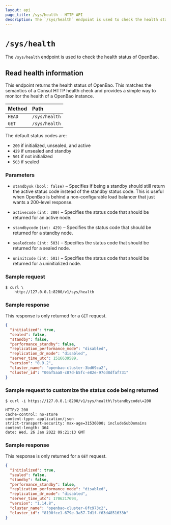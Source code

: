 ```yaml
---
layout: api
page_title: /sys/health - HTTP API
description: The `/sys/health` endpoint is used to check the health status of OpenBao.
---
```


# `/sys/health`

The `/sys/health` endpoint is used to check the health status of OpenBao.

## Read health information

This endpoint returns the health status of OpenBao. This matches the semantics of
a Consul HTTP health check and provides a simple way to monitor the health of a
OpenBao instance.

| Method | Path          |
| :----- | :------------ |
| `HEAD` | `/sys/health` |
| `GET`  | `/sys/health` |

The default status codes are:

- `200` if initialized, unsealed, and active
- `429` if unsealed and standby
- `501` if not initialized
- `503` if sealed

### Parameters

- `standbyok` `(bool: false)` – Specifies if being a standby should still return
  the active status code instead of the standby status code. This is useful when
  OpenBao is behind a non-configurable load balancer that just wants a 200-level
  response.

- `activecode` `(int: 200)` – Specifies the status code that should be returned
  for an active node.

- `standbycode` `(int: 429)` – Specifies the status code that should be returned
  for a standby node.

- `sealedcode` `(int: 503)` – Specifies the status code that should be returned
  for a sealed node.

- `uninitcode` `(int: 501)` – Specifies the status code that should be returned
  for a uninitialized node.

### Sample request

```shell-session
$ curl \
    http://127.0.0.1:8200/v1/sys/health
```

### Sample response

This response is only returned for a `GET` request.

```json
{
  "initialized": true,
  "sealed": false,
  "standby": false,
  "performance_standby": false,
  "replication_performance_mode": "disabled",
  "replication_dr_mode": "disabled",
  "server_time_utc": 1516639589,
  "version": "0.9.2",
  "cluster_name": "openbao-cluster-3bd69ca2",
  "cluster_id": "00af5aa8-c87d-b5fc-e82e-97cd8dfaf731"
}
```

### Sample request to customize the status code being returned

```shell-session
$ curl -i https://127.0.0.1:8200/v1/sys/health\?standbycode\=200

HTTP/2 200
cache-control: no-store
content-type: application/json
strict-transport-security: max-age=31536000; includeSubDomains
content-length: 364
date: Wed, 26 Jan 2022 09:21:13 GMT
```

### Sample response

This response is only returned for a `GET` request.

```json
{
  "initialized": true,
  "sealed": false,
  "standby": false,
  "performance_standby": false,
  "replication_performance_mode": "disabled",
  "replication_dr_mode": "disabled",
  "server_time_utc": 1706217694,
  "version": "1.14.8",
  "cluster_name": "openbao-cluster-6fc973c2",
  "cluster_id": "8190fce1-679e-3a57-7d1f-f63d4851633b"
}
```
